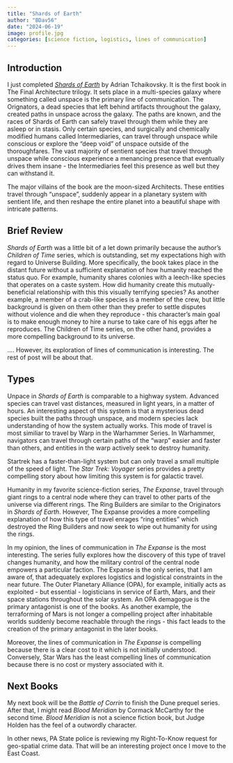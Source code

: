 ```yaml
---
title: "Shards of Earth"
author: "BDav56"
date: "2024-06-19"
image: profile.jpg
categories: [science fiction, logistics, lines of communication]
---
```


## Introduction

I just completed [*Shards of Earth*](https://www.amazon.com/Shards-Earth-Final-Architects-Trilogy-ebook/dp/B08HLPZY6X) by Adrian Tchaikovsky. It is the first book in The Final Architecture trilogy. It sets place in a multi-species galaxy where something called unspace is the primary line of communication. The Orignators, a dead species that left behind artifacts throughout the galaxy, created paths in unspace across the galaxy. The paths are known, and the races of Shards of Earth can safely travel through them while they are asleep or in stasis. Only certain species, and surgically and chemically modified humans called Intermediaries, can travel through unspace while conscious or explore the "deep void" of unspace outside of the thoroughfares. The vast majority of sentient species that travel through unspace while conscious experience a menancing presence that eventually drives them insane - the Intermediaries feel this presence as well but they can withstand it.

The major villains of the book are the moon-sized Architects. These entities travel through "unspace", suddenly appear in a planetary system with sentient life, and then reshape the entire planet into a beautiful shape with intricate patterns.

## Brief Review

*Shards of Earth* was a little bit of a let down primarily because the author's *Children of Time* series, which is outstanding, set my expectations high with regard to Universe Building. More specifically, the book takes place in the distant future without a sufficient explanation of how humanity reached the status quo. For example, humanity shares colonies with a leech-like species that operates on a caste system. How did humanity create this mutually-beneficial relationship with this this visually terrifying species? As another example, a member of a crab-like species is a member of the crew, but little background is given on them other than they prefer to settle disputes without violence and die when they reproduce - this character's main goal is to make enough money to hire a nurse to take care of his eggs after he reproduces. The Children of Time series, on the other hand, provides a more compelling background to its universe.

.... However, its exploration of lines of communication is interesting. The rest of post will be about that.

## Types

Unpace in *Shards of Earth* is comparable to a highway system. Advanced species can travel vast distances, measured in light years, in a matter of hours. An interesting aspect of this system is that a mysterious dead species built the paths through unspace, and modern species lack understanding of how the system actually works. This mode of travel is most similiar to travel by Warp in the Warhammer Series. In Warhammer, navigators can travel through certain paths of the "warp" easier and faster than others, and entities in the warp actively seek to destroy humanity.

Startrek has a faster-than-light system but can only travel a small multiple of the speed of light. The *Star Trek: Voyager* series provides a pretty compelling story about how limiting this system is for galactic travel.

Humanity in my favorite science-fiction series, *The Expanse*, travel through giant rings to a central node where they can travel to other parts of the universe via different rings. The Ring Builders are similar to the Originators in *Shards of Earth*. However, The Expanse provides a more compelling explanation of how this type of travel enrages "ring entities" which destroyed the Ring Builders and now seek to wipe out humanity for using the rings.

In my opinion, the lines of communication in *The Expanse* is the most interesting. The series fully explores how the discovery of this type of travel changes humanity, and how the military control of the central node empowers a particular faction. The Expanse is the only series, that I am aware of, that adequately explores logistics and logistical constraints in the near future. The Outer Planetary Alliance (OPA), for example, initially acts as exploited - but essential - logisticians in service of Earth, Mars, and their space stations throughout the solar system. An OPA demagogue is the primary antagonist is one of the books. As another example, the terraforming of Mars is not longer a compelling project after inhabitable worlds suddenly become reachable through the rings - this fact leads to the creation of the primary antagonist in the later books. 

Moreover, the lines of communication in *The Expanse* is compelling because there is a clear cost to it which is not initially understood. Conversely, Star Wars has the least compelling lines of communication because there is no cost or mystery associated with it.

## Next Books

My next book will be the *Battle of Corrin* to finish the Dune prequel series. After that, I might read *Blood Meridian* by Cormack McCarthy for the second time. *Blood Meridian* is not a science fiction book, but Judge Holden has the feel of a outwordly character.

In other news, PA State police is reviewing my Right-To-Know request for geo-spatial crime data. That will be an interesting project once I move to the East Coast.